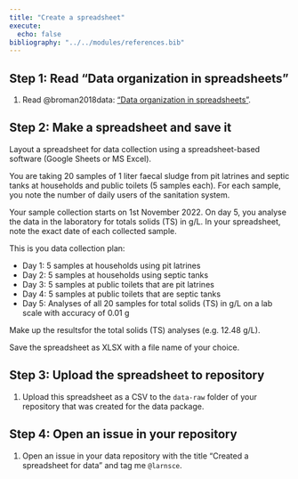 ```yaml
---
title: "Create a spreadsheet"
execute:
  echo: false
bibliography: "../../modules/references.bib"
---
```


## Step 1: Read "Data organization in spreadsheets"

1. Read @broman2018data: ["Data organization in spreadsheets"](https://www.tandfonline.com/doi/full/10.1080/00031305.2017.1375989).

## Step 2: Make a spreadsheet and save it

Layout a spreadsheet for data collection using a spreadsheet-based software (Google Sheets or MS Excel). 

You are taking 20 samples of 1 liter faecal sludge from pit latrines and septic tanks at households and public toilets (5 samples each). For each sample, you note the number of daily users of the sanitation system. 

Your sample collection starts on 1st November 2022. On day 5, you analyse the data in the laboratory for totals solids (TS) in g/L. In your spreadsheet, note the exact date of each collected sample.

This is you data collection plan:

- Day 1: 5 samples at households using pit latrines
- Day 2: 5 samples at households using septic tanks
- Day 3: 5 samples at public toilets that are pit latrines
- Day 4: 5 samples at public toilets that are septic tanks
- Day 5: Analyses of all 20 samples for total solids (TS) in g/L on a lab scale with accuracy of 0.01 g

Make up the resultsfor the total solids (TS) analyses (e.g. 12.48 g/L).

Save the spreadsheet as XLSX with a file name of your choice.

## Step 3: Upload the spreadsheet to repository

1. Upload this spreadsheet as a CSV to the `data-raw` folder of your repository that was created for the data package.

## Step 4: Open an issue in your repository

1. Open an issue in your data repository with the title "Created a spreadsheet for data" and tag me `@larnsce`.

